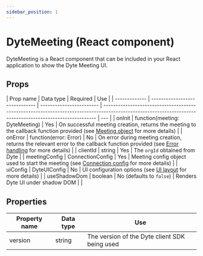 ```yaml
---
sidebar_position: 1
---
```


# DyteMeeting (React component)

DyteMeeting is a React component that can be included in your React application
to show the Dyte Meeting UI.

## Props

| Prop name     | Data type                      | Required                 | Use                                                                                                                                                       |
| ------------- | ------------------------------ | ------------------------ | --------------------------------------------------------------------------------------------------------------------------------------------------------- | --- |
| onInit        | function(meeting: DyteMeeting) | Yes                      | On successful meeting creation, returns the meeting to the callback function provided (see [Meeting object](./meeting) for more details)                  |
| onError       | function(error: Error)         | No                       | On error during meeting creation, returns the relevant error to the callback function provided (see [Error handling](./../usage#errors) for more details) |
| clientId      | string                         | Yes                      | The `orgId` obtained from Dyte                                                                                                                            |
| meetingConfig | ConnectionConfig               | Yes                      | Meeting config object used to start the meeting (see [Connection config](./connection-config) for more details)                                           |
| uiConfig      | DyteUIConfig                   | No                       | UI configuration options (see [UI layout](./dyte-ui-config) for more details)                                                                             |
| useShadowDom  | boolean                        | No (defaults to `false`) | Renders Dyte UI under shadow DOM                                                                                                                          |     |

## Properties

| Property name | Data type | Use                                           |
| ------------- | --------- | --------------------------------------------- |
| version       | string    | The version of the Dyte client SDK being used |
